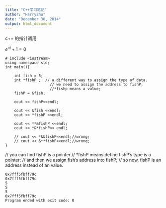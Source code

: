 ```yaml
---
title: "C++学习笔记"
author: "HarryZhu"
date: "December 30, 2014"
output: html_document
---
```

c++ 的指针调用

$e^{\pi i} + 1 = 0$
```
# include <iostream>
using namespace std;
int main(){
    
    int fish = 5;
    int *fishP ;  // a different way to assign the type of data.
                    // we need to assign the address to fishP;
                    //*fishp means a value;
    fishP = &fish;

    cout << fishP<<endl;

    cout << &fish <<endl;
    cout << *fishP <<endl;
    
    cout << **&fishP <<endl;
    cout << *&*fishP<< endl;
    
    // cout << *&&fishP<<endl;//wrong; 
    // cout << &**fishP<<endl;//wrong;
}
```
// you can find fishP is a pointer
// *fishP means define fishP's type is a pointer;
// and then we assign fish's address into fishP;
// so now, fishP is an address instead of an value.

```
0x7fff5fbff79c
0x7fff5fbff79c
5
5
5
0x7fff5fbff79c
Program ended with exit code: 0
```
